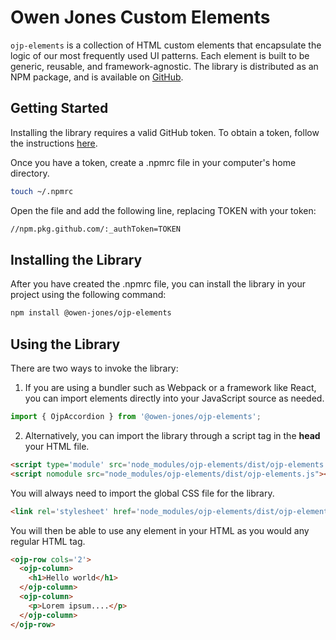 
<Meta title="Introduction" />

# Owen Jones Custom Elements

`ojp-elements` is a collection of HTML custom elements that encapsulate the logic of our most frequently used UI patterns. Each element is built to be generic, reusable, and framework-agnostic.
The library is distributed as an NPM package, and is available on [GitHub](https://github.com/owen-jones/ojp-elements).

## Getting Started

Installing the library requires a valid GitHub token. To obtain a token, follow the instructions [here](https://docs.github.com/en/authentication/keeping-your-account-and-data-secure/creating-a-personal-access-token).

Once you have a token, create a .npmrc file in your computer's home directory.

```bash
touch ~/.npmrc
```

Open the file and add the following line, replacing TOKEN with your token:

```bash
//npm.pkg.github.com/:_authToken=TOKEN
```

## Installing the Library

After you have created the .npmrc file, you can install the library in your project using the following command:

```bash
npm install @owen-jones/ojp-elements
```

## Using the Library

There are two ways to invoke the library:
1. If you are using a bundler such as Webpack or a framework like React, you can import elements directly into your JavaScript source as needed.

```js
import { OjpAccordion } from '@owen-jones/ojp-elements';
```

2. Alternatively, you can import the library through a script tag in the **head** your HTML file.

```html
<script type='module' src='node_modules/ojp-elements/dist/ojp-elements.esm.js'></script>
<script nomodule src="node_modules/ojp-elements/dist/ojp-elements.js"></script>
```

You will always need to import the global CSS file for the library.

```html
<link rel='stylesheet' href='node_modules/ojp-elements/dist/ojp-elements.css'/>
```

You will then be able to use any element in your HTML as you would any regular HTML tag.

```html
<ojp-row cols='2'>
  <ojp-column>
    <h1>Hello world</h1>
  </ojp-column>
  <ojp-column>
    <p>Lorem ipsum....</p>
  </ojp-column>
</ojp-row>
```
